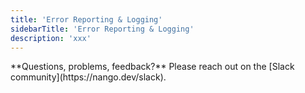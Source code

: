 ```yaml
---
title: 'Error Reporting & Logging'
sidebarTitle: 'Error Reporting & Logging'
description: 'xxx'
---
```


<Info>
**Questions, problems, feedback?** Please reach out on the [Slack community](https://nango.dev/slack).
</Info>